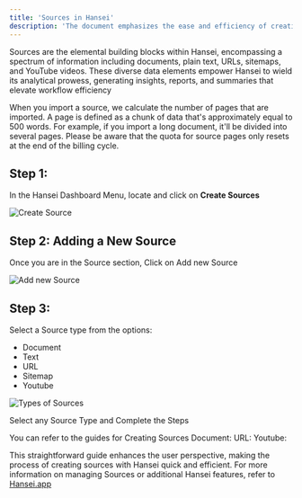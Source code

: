 ```yaml
---
title: 'Sources in Hansei'
description: 'The document emphasizes the ease and efficiency of creating Sources in Hansei'
---
```


Sources are the elemental building blocks within Hansei, encompassing a spectrum of information including documents, plain text, URLs, sitemaps, and YouTube videos. These diverse data elements empower Hansei to wield its analytical prowess, generating insights, reports, and summaries that elevate workflow efficiency

When you import a source, we calculate the number of pages that are imported. A page is defined as a chunk of data that's approximately equal to 500 words. For example, if you import a long document, it'll be divided into several pages. Please be aware that the quota for source pages only resets at the end of the billing cycle.

## Step 1: 
In the Hansei Dashboard Menu, locate and click on **Create Sources**

<img
  src="/images/sources/1.png"
  alt="Create Source"
/>

## Step 2: Adding a New Source
Once you are in the Source section, Click on Add new Source

<img
  src="/images/sources/2.png"
  alt="Add new Source"
/>

## Step 3: 
Select a Source type from the options:
- Document
- Text
- URL
- Sitemap
- Youtube

<img
  src="/images/sources/3.png"
  alt="Types of Sources"
/>

Select any Source Type and Complete the Steps

You can refer to the guides for Creating Sources
Document:
URL:
Youtube:

This straightforward guide enhances the user perspective, making the process of creating sources with Hansei quick and efficient. 
For more information on managing Sources or additional Hansei features, refer to [Hansei.app](https://hansei.app/)
